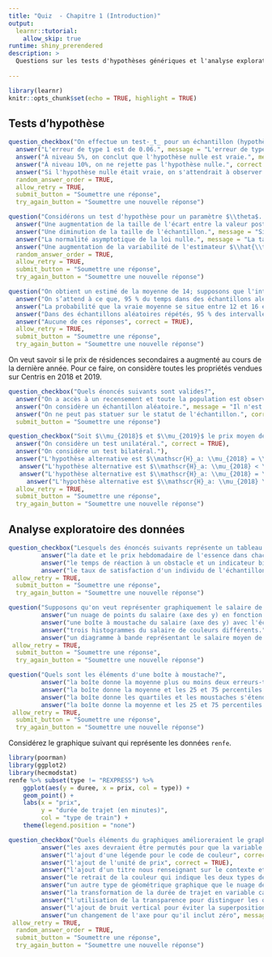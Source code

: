 ```yaml
---
title: "Quiz  - Chapitre 1 (Introduction)"
output:
  learnr::tutorial:
    allow_skip: true
runtime: shiny_prerendered
description: >
  Questions sur les tests d'hypothèses génériques et l'analyse exploratoire graphique de données.
  
---
```


```r
library(learnr)
knitr::opts_chunk$set(echo = TRUE, highlight = TRUE)
```

## Tests d'hypothèse


```r
question_checkbox("On effectue un test-_t_ pour un échantillon (hypothèse unilatérale) et on obtient une valeur-_p_ de 0.06. Quel énoncé est correct?",
  answer("L'erreur de type 1 est de 0.06.", message = "L'erreur de type 1 est égale au niveau si la loi nulle est correctement spécifiée."),
  answer("À niveau 5%, on conclut que l'hypothèse nulle est vraie.", message = "On ne conclut jamais en faveur de l'hypothèse: la valeur-p est la probabilité conditionnelle sous l'hypothèse nulle d'obtenir un résultat. L'alternative peut être tout aussi probable, mais le manque de puissance nous empêche de rejeter la valeur observée."),
  answer("À niveau 10%, on ne rejette pas l'hypothèse nulle.", correct = TRUE),
  answer("Si l'hypothèse nulle était vraie, on s'attendrait à observer un résultat aussi extrême 6% du temps.", correct = TRUE),
  random_answer_order = TRUE,
  allow_retry = TRUE,
  submit_button = "Soumettre une réponse",
  try_again_button = "Soumettre une nouvelle réponse")

```


```r
question("Considérons un test d'hypothèse pour un paramètre $\\theta$. Quels facteurs mènent à une augmentation de la puissance d'un test de Wald?",
  answer("Une augmentation de la taille de l'écart entre la valeur postulée du paramètre $\\theta_0$ et la vraie valeur.", correct = TRUE),
  answer("Une diminution de la taille de l'échantillon.", message = "Si la taille de l'échantillon diminue, on a moins d'information pour détecter une différence."),
  answer("La normalité asymptotique de la loi nulle.", message = "La taille de l'échantillon influe sur la loi nulle, mais cela n'a aucun impact pour une taille d'échantillons donnée."),
  answer("Une augmentation de la variabilité de l'estimateur $\\hat{\\theta}$.", message = "Plus l'estimateur est variable, moins l'observation est précise et moins on rejette l'hypothèse nulle souvent."),
  random_answer_order = TRUE,
  allow_retry = TRUE,
  submit_button = "Soumettre une réponse",
  try_again_button = "Soumettre une nouvelle réponse")
```

```r
question("On obtient un estimé de la moyenne de 14; supposons que l'intervalle de confiance associé de niveau 95% est [12,16]. Laquelle des interprétations suivantes de l'intervalle de confiance est correcte?",
  answer("On s’attend à ce que, 95 % du temps dans des échantillons aléatoires répétés, la vraie moyenne se situe entre 12 et 16.", message = "Les bornes de l'intervalle de confiance sont aléatoires."),
  answer("La probabilité que la vraie moyenne se situe entre 12 et 16 est de 95%.", message = "L'intervalle contient (ou pas) la vraie moyenne; cette définition vaut pour un intervalle de crédibilité."),
  answer("Dans des échantillons aléatoires répétés, 95 % des intervalles de confiance contiennent la valeur de la moyenne, soit 14.", message = "La vraie moyenne est inconnue!"),
  answer("Aucune de ces réponses", correct = TRUE),
  allow_retry = TRUE,
  submit_button = "Soumettre une réponse",
  try_again_button = "Soumettre une nouvelle réponse")
```



On veut savoir si le prix de résidences secondaires a augmenté au cours de la dernière année. Pour ce faire, on considère toutes les propriétés vendues sur Centris en 2018 et 2019.


```r
question_checkbox("Quels énoncés suivants sont valides?",
  answer("On a accès à un recensement et toute la population est observée: il suffit de comparer les moyennes empiriques des prix.", message = "La population d'intérêt inclut des maisons qui ne sont pas sur le site de Centris. "),
  answer("On considère un échantillon aléatoire.", message = "Il n'est pas clair que l'échantillon est aléatoire, parce qu'on a un seul vendeur (les maisons les plus chères sont typiquement vendues par des courtiers indépendants.)"),
  answer("On ne peut pas statuer sur le statut de l'échantillon.", correct = TRUE),
  submit_button = "Soumettre une réponse")
```


```r
question_checkbox("Soit $\\mu_{2018}$ et $\\mu_{2019}$ le prix moyen de vente des maisons en 2018 et 2019, respectivement. Quels énoncés suivants sont valides?",
  answer("On considère un test unilatéral.", correct = TRUE),
  answer("On considère un test bilatéral."),
  answer("L'hypothèse alternative est $\\mathscr{H}_a: \\mu_{2018} = \\mu_{2019}$ et l'hypothèse nulle $\\mathscr{H}_0: \\mu_{2018} > \\mu_{2019}$", message = "Les hypothèses sont inversées: on se fait l'avocat du diable et l'hypothèse nulle est toujours ponctuelle."),
   answer("L'hypothèse alternative est $\\mathscr{H}_a: \\mu_{2018} < \\mu_{2019}$ et l'hypothèse nulle $\\mathscr{H}_0: \\mu_{2018} \\leq \\mu_{2019}$", correct = TRUE),
   answer("L'hypothèse alternative est $\\mathscr{H}_a: \\mu_{2018} = \\mu_{2019}$ et l'hypothèse nulle $\\mathscr{H}_0: \\mu_{2018} \\neq \\mu_{2019}$"),
     answer("L'hypothèse alternative est $\\mathscr{H}_a: \\mu_{2018} \\neq \\mu_{2019}$ et l'hypothèse nulle $\\mathscr{H}_0: \\mu_{2018} = \\mu_{2019}$"),
  allow_retry = TRUE,
  submit_button = "Soumettre une réponse",
  try_again_button = "Soumettre une nouvelle réponse")
```

## Analyse exploratoire des données

```r
question_checkbox("Lesquels des énoncés suivants représente un tableau de données en format long si chaque ligne du tableau contient ",
         answer("la date et le prix hebdomadaire de l'essence dans chacune des 17 régions du Québec (18 colonnes)", message = "Région est une variable catégorielle."),
         answer("le temps de réaction à un obstacle et un indicateur binaire indiquant la mise en situation (texter ou converser au cellulaire)", correct = TRUE),
         answer("le taux de satisfaction d'un individu de l'échantillon et des caractéristiques socio-démographiques", correct = TRUE),
 allow_retry = TRUE,
  submit_button = "Soumettre une réponse",
  try_again_button = "Soumettre une nouvelle réponse")
```


```r
question("Supposons qu'on veut représenter graphiquement le salaire de professeurs en fonction de leur échelon académique. Quelle représentation graphique parmi les options suivantes est la plus adéquate?",
         answer("un nuage de points du salaire (axe des y) en fonction de l'échelon, avec de la transparence.", message = "La variable échelon est ordinale"),
         answer("une boîte à moustache du salaire (axe des y) avec l'échelon (axe des x), ordonné selon le rang (adjoint, aggrégé, titulaire)", correct = TRUE),
         answer("trois histogrammes du salaire de couleurs différents.", message = "Si les histogrammes se chevauchent, il sera difficile de faire une distinction entre les trois groupes."),
         answer("un diagramme à bande représentant le salaire moyen de professeurs en fonction de l'échelon", message = "Cette représentation ne fait pas un usage adéquat de l'information en ne conservant que la moyenne."),
 allow_retry = TRUE,
  submit_button = "Soumettre une réponse",
  try_again_button = "Soumettre une nouvelle réponse")
```

```r
question("Quels sont les éléments d'une boîte à moustache?",
         answer("la boîte donne la moyenne plus ou moins deux erreurs-type et les moustaches s'étendent jusqu'au minimum et au maximum de l'échantillon."),
         answer("la boîte donne la moyenne et les 25 et 75 percentiles de la distribution, avec une moustache d'une longueur de 2 fois l'erreur-type et les points au-delà les valeurs aberrantes.", correct = TRUE),
         answer("la boîte donne les quartiles et les moustaches s'étendent jusqu'à 1.5 fois l'écart interquartile."),
         answer("la boîte donne la moyenne et les 25 et 75 percentiles de la distribution; les moustaches s'étendent jusqu'à 1.5 fois l'écart interquartile. Les valeurs au-delà sont aberrantes."),
 allow_retry = TRUE,
  submit_button = "Soumettre une réponse",
  try_again_button = "Soumettre une nouvelle réponse")
```

Considérez le graphique suivant qui représente les données `renfe`. 

```r
library(poorman)
library(ggplot2)
library(hecmodstat)
renfe %>% subset(type != "REXPRESS") %>%
    ggplot(aes(y = duree, x = prix, col = type)) + 
    geom_point() + 
    labs(x = "prix", 
         y = "durée de trajet (en minutes)",
         col = "type de train") + 
    theme(legend.position = "none") 

```
```r
question_checkbox("Quels éléments du graphiques amélioreraient le graphique?",
         answer("les axes devraient être permutés pour que la variable réponse figure sur l'axe des y (ordonnées)", correct = TRUE),
         answer("l'ajout d'une légende pour le code de couleur", correct = TRUE),
         answer("l'ajout de l'unité de prix", correct = TRUE),
         answer("l'ajout d'un titre nous renseignant sur le contexte et les données", correct = TRUE), 
         answer("le retrait de la couleur qui indique les deux types de train à grande vitesse", message = "l'utilisation de la couleur évite un nouveau panneau graphique et permet de mieux comparer les deux types de train."),
         answer("un autre type de géométrique graphique que le nuage de points, par exemple une boîte à moustache", correct = TRUE),
         answer("la transformation de la durée de trajet en variable catégorielle"),
         answer("l'utilisation de la transparence pour distinguer les duplicatas", correct = TRUE), 
         answer("l'ajout de bruit vertical pour éviter la superposition", message = "Si cette option est souvent souhaitable, la faible différence ici entre les durées risque de rendre la représentation graphique trompeuse."),
         answer("un changement de l'axe pour qu'il inclut zéro", message = "Fausse bonne idée:n i le prix, ni la durée ne peuvent être plausiblement nuls et cette option compresserait les observations et rendrait difficile les comparaisons."),
 allow_retry = TRUE,
  random_answer_order = TRUE,
  submit_button = "Soumettre une réponse",
  try_again_button = "Soumettre une nouvelle réponse")
```